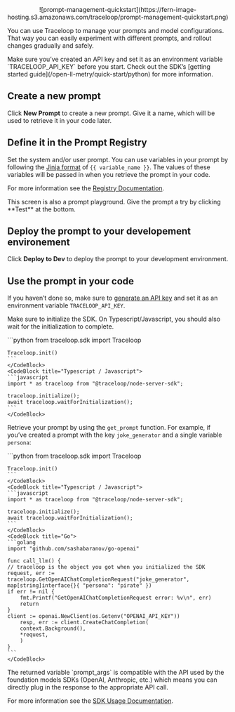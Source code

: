 <div align="center">
![prompt-management-quickstart](https://fern-image-hosting.s3.amazonaws.com/traceloop/prompt-management-quickstart.png)
</div>

You can use Traceloop to manage your prompts and model configurations. That way you can easily experiment with different prompts, and rollout changes gradually and safely.

<Callout intent="info">
Make sure you’ve created an API key and set it as an environment variable `TRACELOOP_API_KEY` before you start. Check out the SDK’s [getting started guide](/open-ll-metry/quick-start/python) for more information.
</Callout>

## Create a new prompt

Click **New Prompt** to create a new prompt. Give it a name, which will be used to retrieve it in your code later.

## Define it in the Prompt Registry

Set the system and/or user prompt. You can use variables in your prompt by following the [Jinja format](https://jinja.palletsprojects.com/en/3.1.x/templates/) of `{{ variable_name }}`. The values of these variables will be passed in when you retrieve the prompt in your code.

For more information see the [Registry Documentation](/prompt-registry).

<Callout intent="info" icon="fa-light fa-lightbulb">
This screen is also a prompt playground. Give the prompt a try by clicking **Test** at the bottom.
</Callout>

## Deploy the prompt to your developement environement

Click **Deploy to Dev** to deploy the prompt to your development environment.

## Use the prompt in your code

If you haven’t done so, make sure to [generate an API key](https://app.traceloop.com/settings/api-keys) and set it as an environment variable `TRACELOOP_API_KEY`.

Make sure to initialize the SDK. On Typescript/Javascript, you should also wait for the initialization to complete.

<CodeBlocks>
    <CodeBlock title="Python">
    ```python
    from traceloop.sdk import Traceloop

    Traceloop.init()
    ```
    </CodeBlock>
    <CodeBlock title="Typescript / Javascript">
    ```javascript
    import * as traceloop from "@traceloop/node-server-sdk";

    traceloop.initialize();
    await traceloop.waitForInitialization();
    ```
    </CodeBlock>
</CodeBlocks>

Retrieve your prompt by using the `get_prompt` function. For example, if you’ve created a prompt with the key `joke_generator` and a single variable `persona`:

<CodeBlocks>
    <CodeBlock title="Python">
    ```python
    from traceloop.sdk import Traceloop

    Traceloop.init()
    ```
    </CodeBlock>
    <CodeBlock title="Typescript / Javascript">
    ```javascript
    import * as traceloop from "@traceloop/node-server-sdk";

    traceloop.initialize();
    await traceloop.waitForInitialization();
    ```
    </CodeBlock>
    <CodeBlock title="Go">
    ```golang
    import "github.com/sashabaranov/go-openai"

    func call_llm() {
    // traceloop is the object you got when you initialized the SDK
    request, err := traceloop.GetOpenAIChatCompletionRequest("joke_generator", map[string]interface{}{ "persona": "pirate" })
    if err != nil {
        fmt.Printf("GetOpenAIChatCompletionRequest error: %v\n", err)
        return
    }
    client := openai.NewClient(os.Getenv("OPENAI_API_KEY"))
        resp, err := client.CreateChatCompletion(
        context.Background(),
        *request,
        )
    }
    ```
    </CodeBlock>
</CodeBlocks>

<Callout intent="info">
The returned variable `prompt_args` is compatible with the API used by the foundation models SDKs (OpenAI, Anthropic, etc.) which means you can directly plug in the response to the appropriate API call.
</Callout>

For more information see the [SDK Usage Documentation](/fetching-prompts).